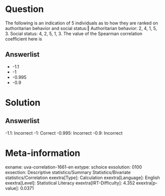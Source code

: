 Question
========

The following is an indication of 5 individuals as to how they are ranked on authoritarian behavior and social status:‖ Authoritarian behavior: 2, 4, 1, 5, 3. Social status: 4, 2, 5, 1, 3. The value of the Spearman correlation coefficient here is

Answerlist
----------

* -1.1
* -1
* -0.995
* -0.9

Solution
========

Answerlist
----------

-1.1: Incorrect
-1: Correct
-0.995: Incorrect
-0.9: Incorrect

Meta-information
================
exname: uva-correlation-1661-en
extype: schoice
exsolution: 0100
exsection: Descriptive statistics/Summary Statistics/Bivariate statistics/Correlation
exextra[Type]: Calculation
exextra[Language]: English
exextra[Level]: Statistical Literacy
exextra[IRT-Difficulty]: 4.352
exextra[p-value]: 0.0371

